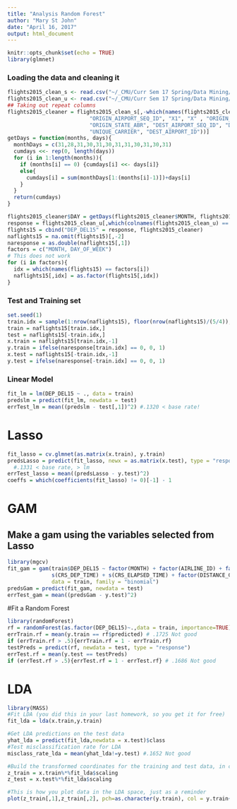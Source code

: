 ```yaml
---
title: "Analysis Random Forest"
author: "Mary St John"
date: "April 16, 2017"
output: html_document
---
```


```r
knitr::opts_chunk$set(echo = TRUE)
library(glmnet)
```

### Loading the data and cleaning it
```r
flights2015_clean_s <- read.csv("~/_CMU/Curr Sem 17 Spring/Data Mining/Final/data/flights2015_clean_s.csv")
flights2015_clean_u <- read.csv("~/_CMU/Curr Sem 17 Spring/Data Mining/Final/data/flights2015_clean_u.csv")
## Taking out repeat columns
flights2015_cleaner = flights2015_clean_s[,-which(names(flights2015_clean_s) %in% c("YEAR", "FL_DATE",
                          "ORIGIN_AIRPORT_SEQ_ID", "X1", "X" , "ORIGIN_AIRPORT_ID", "ORIGIN",
                          "ORIGIN_STATE_ABR", "DEST_AIRPORT_SEQ_ID", "DEST", "DEST_STATE_ABR",
                          "UNIQUE_CARRIER", "DEST_AIRPORT_ID"))]
getDays = function(months, days){
  monthDays = c(31,28,31,30,31,30,31,31,30,31,30,31)
  cumdays <<- rep(0, length(days))
  for (i in 1:length(months)){
    if (months[i] == 0) {cumdays[i] <<- days[i]}
    else{
      cumdays[i] = sum(monthDays[1:(months[i]-1)])+days[i]
    }
  }
  return(cumdays)
}

flights2015_cleaner$DAY = getDays(flights2015_cleaner$MONTH, flights2015_cleaner$DAY_OF_MONTH)
response = flights2015_clean_u[,which(colnames(flights2015_clean_u) == "DEP_DEL15")]
flights15 = cbind("DEP_DEL15" = response, flights2015_cleaner)
naflights15 = na.omit(flights15)[,-2]
naresponse = as.double(naflights15[,1])
factors = c("MONTH, DAY_OF_WEEK")
# This does not work
for (i in factors){
  idx = which(names(flights15) == factors[i])
  naflights15[,idx] = as.factor(flights15[,idx])
}
```

### Test and Training set
```r
set.seed(1)
train.idx = sample(1:nrow(naflights15), floor(nrow(naflights15)/(5/4)), replace = FALSE)
train = naflights15[train.idx,]
test = naflights15[-train.idx,]
x.train = naflights15[train.idx,-1]
y.train = ifelse(naresponse[train.idx] == 0, 0, 1)
x.test = naflights15[-train.idx,-1]
y.test = ifelse(naresponse[-train.idx] == 0, 0, 1)
```


### Linear Model
```r
fit_lm = lm(DEP_DEL15 ~ ., data = train)
predslm = predict(fit_lm, newdata = test)
errTest_lm = mean((predslm - test[,1])^2) #.1320 < base rate!
```

# Lasso
```r
fit_lasso = cv.glmnet(as.matrix(x.train), y.train)
predsLasso = predict(fit_lasso, newx = as.matrix(x.test), type = "response", s = fit_lasso$lambda.1se) 
  #.1331 < base rate, > lm 
errTest_lasso = mean((predsLasso - y.test)^2)
coeffs = which(coefficients(fit_lasso) != 0)[-1] - 1
```

# GAM
## Make a gam using the  variables selected from Lasso
```r
library(mgcv)
fit_gam = gam(train$DEP_DEL15 ~ factor(MONTH) + factor(AIRLINE_ID) + factor(FL_NUM) + factor(ORIGIN_WAC) +
              s(CRS_DEP_TIME) + s(CRS_ELAPSED_TIME) + factor(DISTANCE_GROUP) + DAY, 
              data = train, family = "binomial")
predsGam = predict(fit_gam, newdata = test)
errTest_gam = mean((predsGam - y.test)^2)
```

#Fit a Random Forest
```r
library(randomForest)
rf = randomForest(as.factor(DEP_DEL15)~.,data = train, importance=TRUE)
errTrain.rf = mean(y.train == rf$predicted) # .1725 Not good
if (errTrain.rf > .5){errTrain.rf = 1 - errTrain.rf}
testPreds = predict(rf, newdata = test, type = "response")
errTest.rf = mean(y.test == testPreds)
if (errTest.rf > .5){errTest.rf = 1 - errTest.rf} # .1686 Not good
```

# LDA
```r
library(MASS)
#Fit LDA (you did this in your last homework, so you get it for free)
fit_lda = lda(x.train,y.train)

#Get LDA predictions on the test data
yhat_lda = predict(fit_lda,newdata = x.test)$class
#Test misclassification rate for LDA
misclass_rate_lda = mean(yhat_lda!=y.test) #.1652 Not good

#Build the transformed coordinates for the training and test data, in case you need them
z_train = x.train%*%fit_lda$scaling
z_test = x.test%*%fit_lda$scaling

#This is how you plot data in the LDA space, just as a reminder
plot(z_train[,1],z_train[,2], pch=as.character(y.train), col = y.train+1)
```

